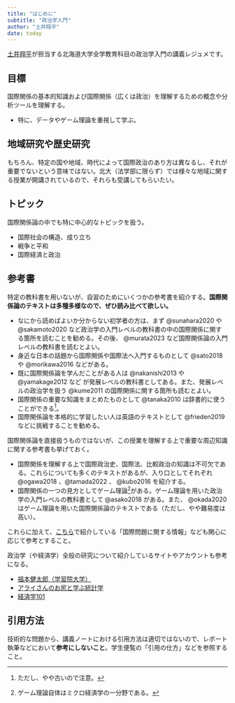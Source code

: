 ```yaml
---
title: "はじめに"
subtitle: "政治学入門"
author: "土井翔平"
date: today
---
```


[土井翔平](https://shohei-doi.github.io)が担当する北海道大学全学教育科目の政治学入門の講義レジュメです。

## 目標

国際関係の基本的知識および国際関係（広くは政治）を理解するための概念や分析ツールを理解する。

- 特に、データやゲーム理論を重視して学ぶ。

:::{.callout-warning}
## 地域研究や歴史研究

もちろん、特定の国や地域、時代によって国際政治のあり方は異なるし、それが重要でないという意味ではない。北大（法学部に限らず）では様々な地域に関する授業が開講されているので、それらも受講してもらいたい。
:::

## トピック

国際関係論の中でも特に中心的なトピックを扱う。

- 国際社会の構造、成り立ち
- 戦争と平和
- 国際経済と政治

## 参考書

特定の教科書を用いないが、自習のためにいくつかの参考書を紹介する。**国際関係論のテキストは多種多様なので、ぜひ読み比べて欲しい。**

- なにから読めばよいか分からない初学者の方は、まず @sunahara2020 や @sakamoto2020 など政治学の入門レベルの教科書の中の国際関係に関する箇所を読むことを勧める。その後、 @murata2023 など国際関係論の入門レベルの教科書を読むとよい。
- 身近な日本の話題から国際関係や国際法へ入門するものとして @sato2018 や @morikawa2016 などがある。
- 既に国際関係論を学んだことがある人は @nakanishi2013 や @yamakage2012 など が発展レベルの教科書としてある。また、発展レベルの政治学を扱う @kume2011 の国際関係に関する箇所も読むとよい。
- 国際関係の重要な知識をまとめたものとして @tanaka2010 は辞書的に使うことができる^[ただし、やや古いので注意。]。
- 国際関係論を本格的に学習したい人は英語のテキストとして @frieden2019 などに挑戦することを勧める。

国際関係論を直接扱うものではないが、この授業を理解する上で重要な周辺知識に関する参考書も挙げておく。

- 国際関係を理解する上で国際政治史、国際法、比較政治の知識は不可欠である。これらについても多くのテキストがあるが、入り口としてそれぞれ @ogawa2018 、@tamada2022 、 @kubo2016 を紹介する。
- 国際関係の一つの見方としてゲーム理論^[ゲーム理論自体はミクロ経済学の一分野である。]がある。ゲーム理論を用いた政治学の入門レベルの教科書として @asako2018 がある。また、 @okada2020 はゲーム理論を用いた国際関係論のテキストである（ただし、やや難易度は高い）。

これらに加えて、[こちら](https://sdoi.notion.site/bc51220cd2c54100a75981e56123b235)で紹介している「国際問題に関する情報」なども関心に応じて参考とすること。

政治学（や経済学）全般の研究について紹介しているサイトやアカウントも参考になる。

- [福本健太郎（学習院大学）](https://twitter.com/000fukumoto)
- [アライさんのお尻と学ぶ統計学](https://togetter.com/li/1342003)
- [経済学101](https://econ101.jp/)

:::{.callout-warning}
## 引用方法

技術的な問題から、講義ノートにおける引用方法は適切ではないので、レポート執筆などにおいて**参考にしないこと**。学生便覧の「引用の仕方」などを参照すること。
:::